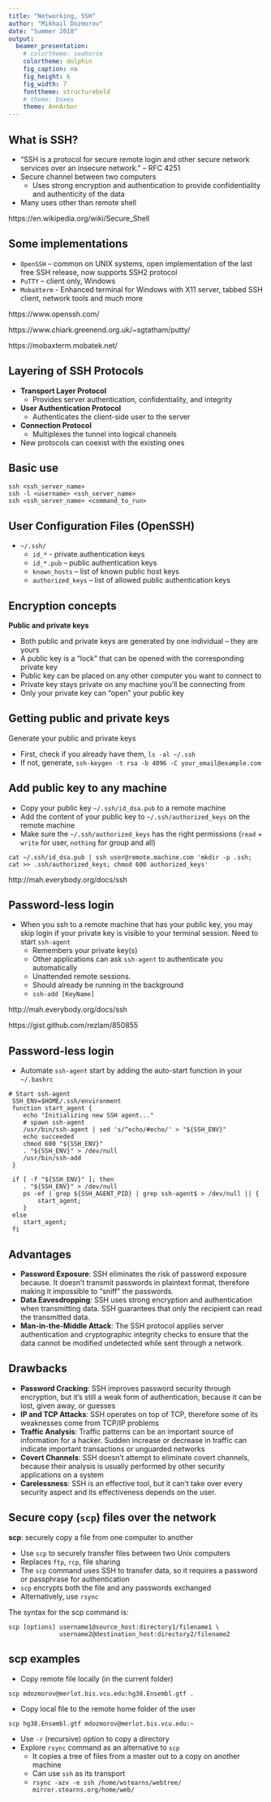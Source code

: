 ```yaml
---
title: "Networking, SSH"
author: "Mikhail Dozmorov"
date: "Summer 2018"
output:
  beamer_presentation:
    # colortheme: seahorse
    colortheme: dolphin
    fig_caption: no
    fig_height: 6
    fig_width: 7
    fonttheme: structurebold
    # theme: boxes
    theme: AnnArbor
---
```


## What is SSH?

- “SSH is a protocol for secure remote login and other secure network services over an insecure network.” – RFC 4251
- Secure channel between two computers
    - Uses strong encryption and authentication to provide confidentiality and authenticity of the data
- Many uses other than remote shell

\tiny https://en.wikipedia.org/wiki/Secure_Shell

## Some implementations

- `OpenSSH` – common on UNIX systems, open implementation of the last free SSH release, now supports SSH2 protocol
- `PuTTY` – client only, Windows
- `MobaXterm` - Enhanced terminal for Windows with X11 server, tabbed SSH client, network tools and much more

\tiny https://www.openssh.com/

https://www.chiark.greenend.org.uk/~sgtatham/putty/

https://mobaxterm.mobatek.net/

## Layering of SSH Protocols

- **Transport Layer Protocol**
    - Provides server authentication, confidentiality, and integrity
- **User Authentication Protocol**
    - Authenticates the client-side user to the server
- **Connection Protocol**
    - Multiplexes the tunnel into logical channels
- New protocols can coexist with the existing ones

## Basic use

```
ssh <ssh_server_name>
ssh -l <username> <ssh_server_name>
ssh <ssh_server_name> <command_to_run>
```

## User Configuration Files (OpenSSH)

- `~/.ssh/`
    - `id_*` - private authentication keys
    - `id_*.pub` – public authentication keys
    - `known_hosts` – list of known public host keys
    - `authorized_keys` – list of allowed public authentication keys

## Encryption concepts

**Public and private keys**

- Both public and private keys are generated by one individual – they are yours
- A public key is a “lock” that can be opened with the corresponding private key
- Public key can be placed on any other computer you want to connect to
- Private key stays private on any machine you’ll be connecting from
- Only your private key can “open” your public key

\begin{center}
\includegraphics[height=70px]{img/ssh1.png}
\end{center}

## Getting public and private keys

Generate your public and private keys

- First, check if you already have them, `ls -al ~/.ssh`
- If not, generate, `ssh-keygen -t rsa -b 4096 -C your_email@example.com`

\begin{center}
\includegraphics[height=70px]{img/ssh2.png}
\end{center}

## Add public key to any machine

- Copy your public key `~/.ssh/id_dsa.pub` to a remote machine 
- Add the content of your public key to `~/.ssh/authorized_keys` on the remote machine
- Make sure the `~/.ssh/authorized_keys` has the right permissions (`read` + `write` for user, `nothing` for group and all)

`cat ~/.ssh/id_dsa.pub | ssh user@remote.machine.com 'mkdir -p .ssh; cat >> .ssh/authorized_keys; chmod 600 authorized_keys'`

\tiny http://mah.everybody.org/docs/ssh 

## Password-less login

- When you ssh to a remote machine that has your public key, you may skip login if your private key is visible to your terminal session. Need to start `ssh-agent`
    - Remembers your private key(s)
    - Other applications can ask `ssh-agent` to authenticate you automatically
    - Unattended remote sessions.
    - Should already be running in the background
    - `ssh-add [KeyName]`

\tiny http://mah.everybody.org/docs/ssh 

https://gist.github.com/rezlam/850855 

## Password-less login

- Automate `ssh-agent` start by adding the auto-start function in your `~/.bashrc`

\tiny

```
# Start ssh-agent
 SSH_ENV=$HOME/.ssh/environment
 function start_agent {
    echo "Initializing new SSH agent..."
    # spawn ssh-agent
    /usr/bin/ssh-agent | sed 's/^echo/#echo/' > "${SSH_ENV}"
    echo succeeded
    chmod 600 "${SSH_ENV}"
    . "${SSH_ENV}" > /dev/null
    /usr/bin/ssh-add
 }

 if [ -f "${SSH_ENV}" ]; then
    . "${SSH_ENV}" > /dev/null
    ps -ef | grep ${SSH_AGENT_PID} | grep ssh-agent$ > /dev/null || {
        start_agent;
    }
 else
    start_agent;
 fi
```

## Advantages

- **Password Exposure**: SSH eliminates the risk of password exposure because. It doesn’t transmit passwords in plaintext format, therefore making it impossible to "sniff" the passwords. 
- **Data Eavesdropping**: SSH uses strong encryption and authentication when transmitting data. SSH guarantees that only the recipient can read the transmitted data. 
- **Man-in-the-Middle Attack**: The SSH protocol applies server authentication and cryptographic integrity checks to ensure that the data cannot be modified undetected while sent through a network.

## Drawbacks

- **Password Cracking**: SSH improves password security through encryption, but it’s still a weak form of authentication, because it can be lost, given away, or guesses 
- **IP and TCP Attacks**: SSH operates on top of TCP, therefore some of its weaknesses come from TCP/IP problems
- **Traffic Analysis**: Traffic patterns can be an important source of information for a hacker. Sudden increase or decrease in traffic can indicate important transactions or unguarded networks
- **Covert Channels**: SSH doesn't attempt to eliminate covert channels, because their analysis is usually performed by other security applications on a system
- **Carelessness**: SSH is an effective tool, but it can’t take over every security aspect and its effectiveness depends on the user. 




## Secure copy (`scp`) files over the network

**scp**: securely copy a file from one computer to another
 
 - Use `scp` to securely transfer files between two Unix computers
 - Replaces `ftp`, `rcp`, file sharing
 - The `scp` command uses SSH to transfer data, so it requires a password or passphrase for authentication
 - `scp` encrypts both the file and any passwords exchanged
 - Alternatively, use `rsync`
 
The syntax for the scp command is:
```
scp [options] username1@source_host:directory1/filename1 \
              username2@destination_host:directory2/filename2
```
 
## scp examples
 
- Copy remote file locally (in the current folder)
```
scp mdozmorov@merlot.bis.vcu.edu:hg38.Ensembl.gtf .
```
- Copy local file to the remote home folder of the user
```
scp hg38.Ensembl.gtf mdozmorov@merlot.bis.vcu.edu:~
```
- Use `-r` (recursive) option to copy a directory
- Explore `rsync` command as an alternative to `scp`
    - It copies a tree of files from a master out to a copy on another machine
    - Can use `ssh` as its transport
    - `rsync -azv -e ssh /home/wstearns/webtree/ mirror.stearns.org/home/web/`
